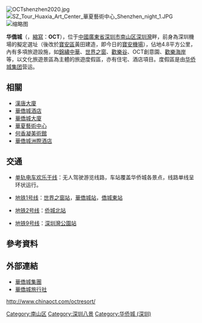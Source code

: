 {{about|位于[[中国|中国]][[深圳|深圳]][[南山區|南山區]]的旅游度假区|其运营公司|华侨城集团公司|位於[[鹽田區|鹽田區]]的旅遊度假區|東部華僑城}}
[[File:OCTshenzhen2020.jpg|thumb]]
[[File:SZ_Tour_Huaxia_Art_Center_華夏藝術中心_Shenzhen_night_1.JPG|thumb]]
[[File:SZ_Tour_Wal-Mart_interior_Display_on_sale_Clothing_01.JPG|缩略图]]
{{coord|22.53684|N|113.97868|E|display=title|format=dms}}

'''华僑城'''（{{lang-en|'''Oversea Chinese Town'''}}，[[縮寫|縮寫]]：'''OCT'''），位于[[中華人民共和國|中國]][[廣東省|廣東省]][[深圳市|深圳市]][[南山区_(深圳市)|南山区]][[深圳灣|深圳灣]]畔，前身為深圳機場的擬定選址（後改於[[寶安區|寶安區]]黃田建造，即今日的[[深圳寶安國際機場|寶安機場]]），佔地4.8平方公里，內有多項旅遊設施，如[[錦繡中華|錦繡中華]]、[[世界之窗_(深圳)|世界之窗]]、[[深圳欢乐谷|歡樂谷]]、OCT創意園、[[歡樂海岸|歡樂海岸]]等，以文化旅遊景區為主體的旅遊度假區，亦有住宅、酒店項目。度假區是由[[华侨城集团|华侨城集团]]营运。

== 相關 ==
* [[漢唐大廈|漢唐大廈]]
* [[華僑城酒店|華僑城酒店]]
* [[華僑城大廈|華僑城大廈]]
* [[華夏藝術中心|華夏藝術中心]]
* [[何香凝美術館|何香凝美術館]]
* [[華僑城洲際酒店|華僑城洲際酒店]]

== 交通 ==
* [[单轨电车|单轨电车]][[欢乐干线|欢乐干线]]：无人驾驶游览线路，车站覆盖华侨城各景点，线路单线呈环状运行。

* [[地铁|地铁]][[深圳地鐵1号綫|1号线]]：[[世界之窗站|世界之窗站]]，[[華僑城站|華僑城站]]，[[僑城東站|僑城東站]]

* [[深圳地鐵2号綫|地铁2号线]]：[[侨城北站|侨城北站]]

* [[深圳地鐵9号綫|地铁9号线]]：[[深圳灣公園站|深圳灣公園站]]

== 參考資料 ==
{{reflist}}

== 外部連結 ==
{{commons category|Overseas Chinese Town}}
* [http://www.chinaoct.com/ 華僑城集團]
* [http://www.oct-cts.com 華僑城旅行社]
http://www.chinaoct.com/octresort/

{{国家5A旅游景区}}
{{深圳}}
{{歷代新安八景|state=autocollapse}}
[[Category:南山区|Category:南山区]]
[[Category:深圳八景|Category:深圳八景]]
[[Category:华侨城_(深圳)|Category:华侨城 (深圳)]]